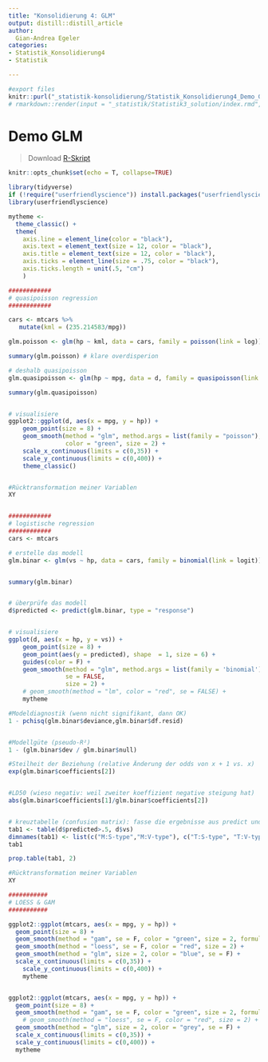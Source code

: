 ```yaml
---
title: "Konsolidierung 4: GLM"
output: distill::distill_article
author:
  Gian-Andrea Egeler
categories:
- Statistik_Konsolidierung4
- Statistik

---
```


```r
#export files
knitr::purl("_statistik-konsolidierung/Statistik_Konsolidierung4_Demo_GLM/index.Rmd", here::here("_statistik-konsolidierung/Statistik_Konsolidierung4_Demo_GLM/Demo_GLM_Konsolidierung4.R"), documentation = 0)
# rmarkdown::render(input = "_statistik/Statistik3_solution/index.rmd", output_format = "pdf_document", output_file = here::here("_statistik/Statistik1_solution/Solution_stat1.pdf"))

```

# Demo GLM

> Download [R-Skript](_statistik-konsolidierung/Statistik_Konsolidierung4_Demo_GLM/Demo_GLM_Konsolidierung4.R)




```r

knitr::opts_chunk$set(echo = T, collapse=TRUE)

library(tidyverse)
if (!require("userfriendlyscience")) install.packages("userfriendlyscience")
library(userfriendlyscience)

mytheme <- 
  theme_classic() + 
  theme(
    axis.line = element_line(color = "black"), 
    axis.text = element_text(size = 12, color = "black"), 
    axis.title = element_text(size = 12, color = "black"), 
    axis.ticks = element_line(size = .75, color = "black"), 
    axis.ticks.length = unit(.5, "cm")
    )

```



```r
############
# quasipoisson regression
############

cars <- mtcars %>% 
   mutate(kml = (235.214583/mpg))

glm.poisson <- glm(hp ~ kml, data = cars, family = poisson(link = log))

summary(glm.poisson) # klare overdisperion

# deshalb quasipoisson
glm.quasipoisson <- glm(hp ~ mpg, data = d, family = quasipoisson(link = log))

summary(glm.quasipoisson)


# visualisiere
ggplot2::ggplot(d, aes(x = mpg, y = hp)) + 
    geom_point(size = 8) + 
    geom_smooth(method = "glm", method.args = list(family = "poisson"), se = F,
                color = "green", size = 2) + 
    scale_x_continuous(limits = c(0,35)) + 
    scale_y_continuous(limits = c(0,400)) + 
    theme_classic()


#Rücktransformation meiner Variablen
XY



```



```r
############
# logistische regression
############
cars <- mtcars

# erstelle das modell
glm.binar <- glm(vs ~ hp, data = cars, family = binomial(link = logit)) 


summary(glm.binar)


# überprüfe das modell
d$predicted <- predict(glm.binar, type = "response")


# visualisiere
ggplot(d, aes(x = hp, y = vs)) +    
    geom_point(size = 8) +
    geom_point(aes(y = predicted), shape  = 1, size = 6) +
    guides(color = F) +
    geom_smooth(method = "glm", method.args = list(family = 'binomial'), 
                se = FALSE,
                size = 2) +
    # geom_smooth(method = "lm", color = "red", se = FALSE) +
    mytheme

#Modeldiagnostik (wenn nicht signifikant, dann OK)
1 - pchisq(glm.binar$deviance,glm.binar$df.resid)  


#Modellgüte (pseudo-R²)
1 - (glm.binar$dev / glm.binar$null)  

#Steilheit der Beziehung (relative Änderung der odds von x + 1 vs. x)
exp(glm.binar$coefficients[2])


#LD50 (wieso negativ: weil zweiter koeffizient negative steigung hat)
abs(glm.binar$coefficients[1]/glm.binar$coefficients[2])


# kreuztabelle (confusion matrix): fasse die ergebnisse aus predict und "gegebenheiten, realität" zusammen
tab1 <- table(d$predicted>.5, d$vs)
dimnames(tab1) <- list(c("M:S-type","M:V-type"), c("T:S-type", "T:V-type"))
tab1

prop.table(tab1, 2)

#Rücktransformation meiner Variablen
XY


```



```r

###########
# LOESS & GAM
###########

ggplot2::ggplot(mtcars, aes(x = mpg, y = hp)) + 
  geom_point(size = 8) + 
  geom_smooth(method = "gam", se = F, color = "green", size = 2, formula = y ~ s(x, bs = "cs")) + 
  geom_smooth(method = "loess", se = F, color = "red", size = 2) + 
  geom_smooth(method = "glm", size = 2, color = "blue", se = F) + 
  scale_x_continuous(limits = c(0,35)) + 
    scale_y_continuous(limits = c(0,400)) + 
    mytheme


ggplot2::ggplot(mtcars, aes(x = mpg, y = hp)) + 
  geom_point(size = 8) + 
  geom_smooth(method = "gam", se = F, color = "green", size = 2, formula = y ~ s(x, bs = "cs")) + 
    # geom_smooth(method = "loess", se = F, color = "red", size = 2) + 
  geom_smooth(method = "glm", size = 2, color = "grey", se = F) + 
  scale_x_continuous(limits = c(0,35)) + 
  scale_y_continuous(limits = c(0,400)) + 
  mytheme


```



